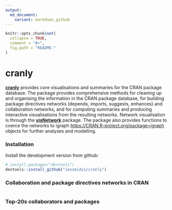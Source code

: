 ```yaml
---
output:
  md_document:
    variant: markdown_github
---
```


<!-- README.md is generated from README.Rmd. Please edit that file -->

```r
knitr::opts_chunk$set(
  collapse = TRUE,
  comment = "#>",
  fig.path = "README-"
)
```

# cranly

[**cranly**](https://github.com/ikosmidis/cranly) provides core visualisations and summaries for the CRAN package database. The package provides comprehensive methods for cleaning up and organising the information in the CRAN package database, for building package directives networks (depends, imports, suggests, enhances) and collaboration networks, and for computing summaries and producing interactive visualisations from the resulting networks. Network visualisation is through the [**visNetwork**](https://CRAN.R-project.org/package=visNetwork) package. The package also provides functions to coerce the networks to igraph <https://CRAN.R-project.org/package=igraph> objects for further analyses and modelling.

### Installation

Install the development version from github:
``` r
# install.packages("devtools")
devtools::install_github("ikosmidis/cranly")
```

### Collaboration and package directives networks in CRAN
```r

```

### Top-20s collaborators and packages


